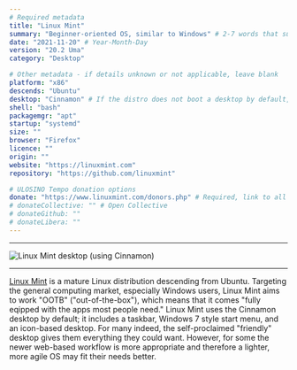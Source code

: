 ```yaml
---
# Required metadata
title: "Linux Mint"
summary: "Beginner-oriented OS, similar to Windows" # 2-7 words that sum up the distribution
date: "2021-11-20" # Year-Month-Day
version: "20.2 Uma"
category: "Desktop"

# Other metadata - if details unknown or not applicable, leave blank
platform: "x86"
descends: "Ubuntu"
desktop: "Cinnamon" # If the distro does not boot a desktop by default, or doesn't ship one, leave 'desktop' blank
shell: "bash"
packagemgr: "apt"
startup: "systemd"
size: ""
browser: "Firefox"
licence: ""
origin: ""
website: "https://linuxmint.com"
repository: "https://github.com/linuxmint"

# ULOSINO Tempo donation options
donate: "https://www.linuxmint.com/donors.php" # Required, link to all donation options
# donateCollective: "" # Open Collective
# donateGithub: ""
# donateLibera: ""
---
```


---

<Image
  src="/images/mint.jpg"
  alt="Linux Mint desktop (using Cinnamon)"
  width={250}
  height={400}
/>

---

[Linux Mint](https://linuxmint.com) is a mature Linux distribution descending from Ubuntu. Targeting the general computing market, especially Windows users, Linux Mint aims to work "OOTB" ("out-of-the-box"), which means that it comes "fully eqipped with the apps most people need." Linux Mint uses the Cinnamon desktop by default; it includes a taskbar, Windows 7 style start menu, and an icon-based desktop. For many indeed, the self-proclaimed "friendly" desktop gives them everything they could want. However, for some the newer web-based workflow is more appropriate and therefore a lighter, more agile OS may fit their needs better.
